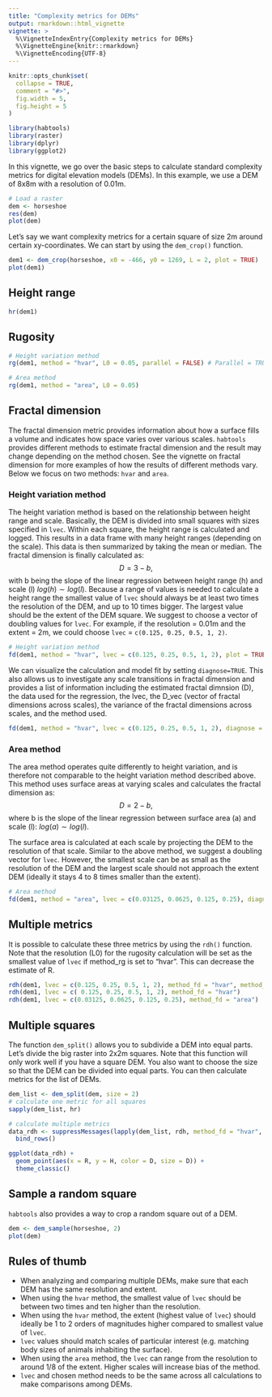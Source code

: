 ```yaml
---
title: "Complexity metrics for DEMs"
output: rmarkdown::html_vignette
vignette: >
  %\VignetteIndexEntry{Complexity metrics for DEMs}
  %\VignetteEngine{knitr::rmarkdown}
  %\VignetteEncoding{UTF-8}
---
```


```r
knitr::opts_chunk$set(
  collapse = TRUE,
  comment = "#>",
  fig.width = 5,
  fig.height = 5
)
```

```r
library(habtools)
library(raster)
library(dplyr)
library(ggplot2)
```

In this vignette, we go over the basic steps to calculate standard complexity metrics for digital elevation models (DEMs).
In this example, we use a DEM of 8x8m with a resolution of 0.01m.

```r
# Load a raster
dem <- horseshoe
res(dem)
plot(dem)
```
           
Let's say we want complexity metrics for a certain square of size 2m around certain xy-coordinates. We can start by using the `dem_crop()` function.
```r
dem1 <- dem_crop(horseshoe, x0 = -466, y0 = 1269, L = 2, plot = TRUE)
plot(dem1)
```

## Height range

```r
hr(dem1)
```

## Rugosity

```r
# Height variation method
rg(dem1, method = "hvar", L0 = 0.05, parallel = FALSE) # Parallel = TRUE enables parallel processing using multiple cores to speed up the calculations using the height variation method. Only use this if you have a powerful computer with at least four cores.

# Area method
rg(dem1, method = "area", L0 = 0.05)
```
          
## Fractal dimension

The fractal dimension metric provides information about how a surface fills a volume and indicates how space varies over various scales. `habtools` provides different methods to estimate fractal dimension and the result may change depending on the method chosen. See the vignette on fractal dimension for more examples of how the results of different methods vary. Below we focus on two methods: `hvar` and `area`. 

### Height variation method

The height variation method is based on the relationship between height range and scale.
Basically, the DEM is divided into small squares with sizes specified in `lvec`. Within each square, the height range is calculated and logged. This results in a data frame with many height ranges (depending on the scale). This data is then summarized by taking the mean or median. The fractal dimension is finally calculated as:
$$D = 3- b,$$
with b being the slope of the linear regression between height range (h) and scale (l) $log(h) \sim log(l)$.
Because a range of values is needed to calculate a height range the smallest value of `lvec` should always be at least two times the resolution of the DEM, and up to 10 times bigger. The largest value should be the extent of the DEM square. We suggest to choose a vector of doubling values for `lvec`. For example, if the resolution = 0.01m and the extent = 2m, we could choose `lvec` = `c(0.125, 0.25, 0.5, 1, 2)`.

```r
# Height variation method
fd(dem1, method = "hvar", lvec = c(0.125, 0.25, 0.5, 1, 2), plot = TRUE)
```
           
We can visualize the calculation and model fit by setting `diagnose=TRUE`. 
This also allows us to investigate any scale transitions in fractal dimension and provides a list of information including the estimated fractal dimnsion (D), the data used for the regression, the lvec, the D_vec (vector of fractal dimensions across scales), the variance of the fractal dimensions across scales, and the method used.  
          
```r
fd(dem1, method = "hvar", lvec = c(0.125, 0.25, 0.5, 1, 2), diagnose = TRUE)
```

### Area method

The area method operates quite differently to height variation, and is therefore not comparable to the height variation method described above. This method uses surface areas at varying scales and calculates the fractal dimension as:
$$D = 2 - b,$$
where b is the slope of the linear regression between surface area (a) and scale (l): $log(a) \sim log(l)$.

The surface area is calculated at each scale by projecting the DEM to the resolution of that scale.
Similar to the above method, we suggest a doubling vector for `lvec`. However, the smallest scale can be as small as the resolution of the DEM and the largest scale should not approach the extent DEM (ideally it stays 4 to 8 times smaller than the extent).

```r
# Area method
fd(dem1, method = "area", lvec = c(0.03125, 0.0625, 0.125, 0.25), diagnose = TRUE)
```

## Multiple metrics

It is possible to calculate these three metrics by using the `rdh()` function. Note that the resolution (L0) for the rugosity calculation will be set as the smallest value of `lvec` if method_rg is set to "hvar". This can decrease the estimate of R. 

```r
rdh(dem1, lvec = c(0.125, 0.25, 0.5, 1, 2), method_fd = "hvar", method_rg = "hvar")
rdh(dem1, lvec = c( 0.125, 0.25, 0.5, 1, 2), method_fd = "hvar")
rdh(dem1, lvec = c(0.03125, 0.0625, 0.125, 0.25), method_fd = "area")
```

## Multiple squares

The function `dem_split()` allows you to subdivide a DEM into equal parts. Let's divide the big raster into 2x2m squares.
Note that this function will only work well if you have a square DEM. You also want to choose the size so that the DEM can be divided into equal parts. You can then calculate metrics for the list of DEMs. 

```r
dem_list <- dem_split(dem, size = 2)
# calculate one metric for all squares
sapply(dem_list, hr)

# calculate multiple metrics
data_rdh <- suppressMessages(lapply(dem_list, rdh, method_fd = "hvar", lvec = c(0.125, 0.25, 0.5, 1, 2))) %>%
  bind_rows()

```
        
```r
ggplot(data_rdh) +
  geom_point(aes(x = R, y = H, color = D, size = D)) +
  theme_classic()
```

## Sample a random square

`habtools` also provides a way to crop a random square out of a DEM. 
```r
dem <- dem_sample(horseshoe, 2)
plot(dem)
```

## Rules of thumb

- When analyzing and comparing multiple DEMs, make sure that each DEM has the same resolution and extent.
- When using the `hvar` method, the smallest value of `lvec` should be between two times and ten higher than the resolution.
- When using the `hvar` method, the extent (highest value of `lvec`) should ideally be 1 to 2 orders of magnitudes higher compared to smallest value of `lvec`.
- `lvec` values should match scales of particular interest (e.g. matching body sizes of animals inhabiting the surface).
- When using the `area` method, the `lvec` can range from the resolution to around 1/8 of the extent. Higher scales will increase bias of the method.
- `lvec` and chosen method needs to be the same across all calculations to make comparisons among DEMs.
